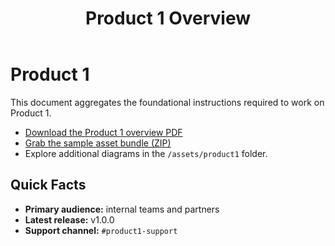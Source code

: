 ﻿---
title: Product 1 Overview
---

# Product 1

<ImageSmall
  src="/assets/product1/product1/control-plane-overview.svg"
  alt="Product 1 control plane overview"
  caption="Control plane stages"
/>

This document aggregates the foundational instructions required to work on Product 1.

<Include slug="general/basicInstructions" />

- [Download the Product 1 overview PDF](/assets/product1/product1/product1-overview.pdf)
- [Grab the sample asset bundle (ZIP)](/assets/product1/product1/product1-assets.zip)
- Explore additional diagrams in the `/assets/product1` folder.

## Quick Facts

- **Primary audience:** internal teams and partners
- **Latest release:** v1.0.0
- **Support channel:** `#product1-support`

